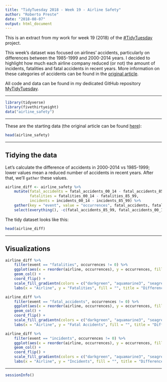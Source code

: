 ```yaml
---
title: "TidyTuesday 2018 - Week 19 - Airline Safety"
author: "Roberto Preste"
date: "2018-08-07"
output: html_document
---
```


This is an extract from my work for week 19 (2018) of the [#TidyTuesday](https://thomasmock.netlify.com/post/tidytuesday-a-weekly-social-data-project-in-r/) project.

This week’s dataset was focused on airlines’ accidents, particularly on differences between the 1985-1999 and 2000-2014 years. I decided to highlight how much each airline company reduced (or not) the amount of incidents, fatalities and fatal accidents in recent years. More information on these categories of accidents can be found in the [original article](https://fivethirtyeight.com/features/should-travelers-avoid-flying-airlines-that-have-had-crashes-in-the-past/).

All code and data can be found in my dedicated GitHub repository [MyTidyTuesday](https://github.com/robertopreste/MyTidyTuesday).

___

```r
library(tidyverse)
library(fivethirtyeight)
data("airline_safety")
```

___

These are the starting data (the original article can be found [here](https://fivethirtyeight.com/features/should-travelers-avoid-flying-airlines-that-have-had-crashes-in-the-past/)):  

```r
head(airline_safety)
```

___

## Tidying the data  

Let's calculate the difference of accidents in 2000-2014 vs 1985-1999; lower values mean a reduced number of accidents in recent years. After that, we'll `gather` these values.  

```r
airline_diff <- airline_safety %>% 
    mutate(fatal_accidents = fatal_accidents_00_14 - fatal_accidents_85_99, 
           fatalities = fatalities_00_14 - fatalities_85_99, 
           incidents = incidents_00_14 - incidents_85_99) %>% 
    gather(key = "event", value = "occurrences", fatal_accidents, fatalities, incidents) %>% 
    select(everything(), -c(fatal_accidents_85_99, fatal_accidents_00_14, fatalities_85_99, fatalities_00_14, incidents_85_99, incidents_00_14))
```

The tidy dataset looks like this:  

```r
head(airline_diff)
```

___

## Visualizations  


```r
airline_diff %>% 
    filter(event == "fatalities", occurrences != 0) %>% 
    ggplot(aes(x = reorder(airline, occurrences), y = occurrences, fill = occurrences)) + 
    geom_col() + 
    coord_flip() + 
    scale_fill_gradientn(colors = c("darkgreen", "aquamarine3", "seagreen3", "yellow", "orange", "darkred")) +
    labs(x = "Airline", y = "Fatalities", fill = "", title = "Difference in number of fatalities", subtitle = "Years 1985-1999 vs 2000-2014")
```

```r
airline_diff %>% 
    filter(event == "fatal_accidents", occurrences != 0) %>% 
    ggplot(aes(x = reorder(airline, occurrences), y = occurrences, fill = occurrences)) + 
    geom_col() + 
    coord_flip() +
    scale_fill_gradientn(colors = c("darkgreen", "aquamarine3", "seagreen3", "orange", "darkred"), values = c(0, 0.6, 0.7, 0.8, 1)) + 
    labs(x = "Airline", y = "Fatal Accidents", fill = "", title = "Difference in number of fatal accidents", subtitle = "Years 1985-1999 vs 2000-2014")
```

```r
airline_diff %>% 
    filter(event == "incidents", occurrences != 0) %>% 
    ggplot(aes(x = reorder(airline, occurrences), y = occurrences, fill = occurrences)) + 
    geom_col() + 
    coord_flip() +
    scale_fill_gradientn(colors = c("darkgreen", "aquamarine3", "seagreen3", "orange", "darkred"), values = c(0, 0.7, 0.8, 0.9, 1)) + 
    labs(x = "Airline", y = "Incidents", fill = "", title = "Difference in number of incidents", subtitle = "Years 1985-1999 vs 2000-2014")
```

___  

```r
sessionInfo()
```

